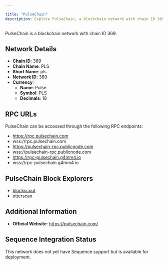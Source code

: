 ```yaml
---

title: "PulseChain"
description: Explore PulseChain, a blockchain network with chain ID 369. Learn about its native currency, Pulse, and how to interact with the network.
---
```




PulseChain is a blockchain network with chain ID 369.

## Network Details

- **Chain ID**: 369
- **Chain Name**: PLS
- **Short Name**: pls
- **Network ID**: 369
- **Currency**: 
  - **Name**: Pulse
  - **Symbol**: PLS
  - **Decimals**: 18

## RPC URLs

PulseChain can be accessed through the following RPC endpoints:

- https://rpc.pulsechain.com
- wss://rpc.pulsechain.com
- https://pulsechain-rpc.publicnode.com
- wss://pulsechain-rpc.publicnode.com
- https://rpc-pulsechain.g4mm4.io
- wss://rpc-pulsechain.g4mm4.io

## PulseChain Block Explorers

- [blockscout](https://scan.pulsechain.com)
- [otterscan](https://otter.pulsechain.com)

## Additional Information

- **Official Website**: https://pulsechain.com/

## Sequence Integration Status

This network does not yet have Sequence support but is available for deployment.
